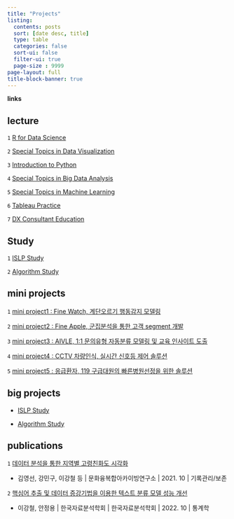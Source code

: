 ```yaml
---
title: "Projects"
listing:
  contents: posts
  sort: [date desc, title]
  type: table
  categories: false
  sort-ui: false
  filter-ui: true
  page-size : 9999
page-layout: full
title-block-banner: true
---
```


**links**

::: {.panel-tabset}

## lecture

`1` [R for Data Science](https://gangcheol.github.io/mysite/posts/Lecture/RFD/%ED%86%B5%EA%B3%84%EB%B6%84%EC%84%9D/2021-06-01-01.%20sampling.html)

`2` [Special Topics in Data Visualization](https://gangcheol.github.io/mysite/posts/Lecture/STDV/2023-02-24-boxplot,%20histogram.html)

`3` [Introduction to Python](https://gangcheol.github.io/mysite/posts/Lecture/IP/2023-08-01-01wk.html)

`4` [Special Topics in Big Data Analysis](https://gangcheol.github.io/mysite/posts/Lecture/STBD/2022-03-08-(1%EC%A3%BC%EC%B0%A8).html)

`5` [Special Topics in Machine Learning](https://gangcheol.github.io/mysite/posts/Lecture/STML/2022-01-27-Intro.html)

`6` [Tableau Practice](https://gangcheol.github.io/TI2023/)

`7` [DX Consultant Education](https://gangcheol.github.io/mysite2/)

## Study

`1` [ISLP Study](https://gangcheol.github.io/ISLP2023/)

`2` [Algorithm Study](https://gangcheol.github.io/IA2023/)


## mini projects

`1` [mini project1 :  Fine Watch, 계단오르기 행동감지 모델링](https://gangcheol.github.io/projects/posts/mini%20projects/Fine%20Watch/2023-09-20-00%20.%20EDA%20,%20modeling.html)

`2` [mini project2 :  Fine Apple, 군집분석을 통한 고객 segment 개발](https://gangcheol.github.io/projects/posts/mini%20projects/Fine%20Apple/2023-09-26-00.%20EDA.html)

`3` [mini project3 :  AIVLE, 1:1 문의유형 자동분류 모델링 및 교육 인사이트 도출](https://gangcheol.github.io/projects/posts/mini%20projects/AIVLE/2023-10-16-00.%20%EB%AC%B8%EC%9D%98%20%EC%9C%A0%ED%98%95%20%EC%9E%90%EB%8F%99%EB%B6%84%EB%A5%98%20%EB%AA%A8%EB%8D%B8%EB%A7%81%20%EC%83%9D%EC%84%B1.html)

`4` [mini project4 :  CCTV 차량인식, 실시간 신호등 제어 솔루션](https://gangcheol.github.io/projects/posts/mini%20projects/CCTV%20%EC%B0%A8%EB%9F%89%EC%9D%B8%EC%8B%9D/2023-10-23-00.%20%EC%8B%A4%EC%8B%9C%EA%B0%84%20%EC%8B%A0%ED%98%B8%EB%93%B1%20%EC%A0%9C%EC%96%B4.html)

`5` [mini project5 : 응급환자, 119 구급대원의 빠른병원선정을 위한 솔루션](https://gangcheol.github.io/projects/posts/mini%20projects/%EB%B3%91%EC%9B%90%EC%84%A0%EC%A0%95%20%EC%86%94%EB%A3%A8%EC%85%98/2023-10-30-00.%20%EB%8D%B0%EC%9D%B4%ED%84%B0%20%EA%B0%80%EC%A0%B8%EC%98%A4%EA%B8%B0.html)

## big projects

* [ISLP Study](https://gangcheol.github.io/ISLP2023/)

* [Algorithm Study](https://gangcheol.github.io/IA2023/)

## publications

`1` [데이터 분석을 통한 지역별 고령친화도 시각화](https://www.kci.go.kr/kciportal/ci/sereArticleSearch/ciSereArtiView.kci?sereArticleSearchBean.artiId=ART002773972)

* 김영선, 강민구, 이강철 등  | 문화융복합아카이빙연구소 | 2021. 10 | 기록관리/보존 

`2` [핵심어 추출 및 데이터 증강기법을 이용한 텍스트 분류 모델 성능 개선](https://www.kci.go.kr/kciportal/ci/sereArticleSearch/ciSereArtiView.kci?sereArticleSearchBean.artiId=ART002890029)

* 이강철, 안정용 | 한국자료분석학회 | 한국자료분석학회 | 2022. 10 | 통계학


:::